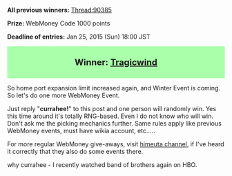 '''All previous winners:''' [[Thread:90385]]

'''Prize:''' WebMoney Code 1000 points

'''Deadline of entries:''' Jan 25, 2015 (Sun) 18:00 JST

<div style="padding:5px 20px; background:#afa; text-align:center; font-size:20px; font-weight:bold; margin:0px 0px 5px 0px;">
Winner: [[User:Tragicwind|Tragicwind]]
</div>

So home port expansion limit increased again, and Winter Event is coming. So let's do one more WebMoney Event.

Just reply "'''currahee!'''" to this post and one person will randomly win. Yes this time around it's totally RNG-based. Even I do not know who will win. Don't ask me the picking mechanics further. Same rules apply like previous WebMoney events, must have wikia account, etc.....

For more regular WebMoney give-aways, visit [http://www.himeuta.net/ himeuta channel], if I've heard it correctly that they also do some events there.

why currahee - I recently watched band of brothers again on HBO. <ac_metadata title="WebMoney IX: Winter 2015" related_topics="General Discussion"> </ac_metadata>